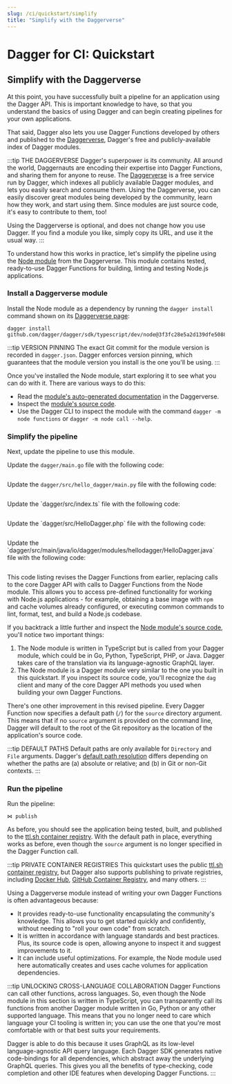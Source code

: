 ```yaml
---
slug: /ci/quickstart/simplify
title: "Simplify with the Daggerverse"
---
```


# Dagger for CI: Quickstart

## Simplify with the Daggerverse

At this point, you have successfully built a pipeline for an application using the Dagger API. This is important knowledge to have, so that you understand the basics of using Dagger and can begin creating  pipelines for your own applications.

That said, Dagger also lets you use Dagger Functions developed by others and published to the [Daggerverse](https://daggerverse.dev), Dagger's free and publicly-available index of Dagger modules.

:::tip THE DAGGERVERSE
Dagger's superpower is its community. All around the world, Daggernauts are encoding their expertise into Dagger Functions, and sharing them for anyone to reuse. The [Daggerverse](https://daggerverse.dev) is a free service run by Dagger, which indexes all publicly available Dagger modules, and lets you easily search and consume them. Using the Daggerverse, you can easily discover great modules being developed by the community, learn how they work, and start using them. Since modules are just source code, it's easy to contribute to them, too!

Using the Daggerverse is optional, and does not change how you use Dagger. If you find a module you like, simply copy its URL, and use it the usual way.
:::

To understand how this works in practice, let's simplify the pipeline using the [Node module](https://daggerverse.dev/mod/github.com/dagger/dagger/sdk/typescript/dev/node) from the Daggerverse. This module contains tested, ready-to-use Dagger Functions for building, linting and testing Node.js applications.

### Install a Daggerverse module

Install the Node module as a dependency by running the `dagger install` command shown on its [Daggerverse page](https://daggerverse.dev/mod/github.com/dagger/dagger/sdk/typescript/dev/node):

```shell
dagger install github.com/dagger/dagger/sdk/typescript/dev/node@3f3fc28e5a2d139dfe5088278a363a5db7acb356
```

:::tip VERSION PINNING
The exact Git commit for the module version is recorded in `dagger.json`. Dagger enforces version pinning, which guarantees that the module version you install is the one you'll be using.
:::

Once you've installed the Node module, start exploring it to see what you can do with it. There are various ways to do this:

- Read the [module's auto-generated documentation](https://daggerverse.dev/mod/github.com/dagger/dagger/sdk/typescript/dev/node@3f3fc28e5a2d139dfe5088278a363a5db7acb356) in the Daggerverse.
- Inspect the [module's source code](https://github.com/dagger/dagger/blob/3f3fc28e5a2d139dfe5088278a363a5db7acb356/sdk/typescript/dev/node/src/index.ts).
- Use the Dagger CLI to inspect the module with the command `dagger -m node functions` or `dagger -m node call --help`.

### Simplify the pipeline

Next, update the pipeline to use this module.

<Tabs groupId="language">
<TabItem value="Go">

Update the `dagger/main.go` file with the following code:

```go file=./snippets/simplify/go/main.go
```

</TabItem>
<TabItem value="Python">

Update the `dagger/src/hello_dagger/main.py` file with the following code:

```python file=./snippets/simplify/python/__init__.py
```

</TabItem>
<TabItem value="TypeScript">
Update the `dagger/src/index.ts` file with the following code:

```typescript file=./snippets/simplify/typescript/index.ts
```

</TabItem>
<TabItem value="PHP">
Update the `dagger/src/HelloDagger.php` file with the following code:

```php file=./snippets/simplify/php/src/HelloDagger.php
```

</TabItem>
<TabItem value="Java">
Update the `dagger/src/main/java/io/dagger/modules/hellodagger/HelloDagger.java` file with the following code:

```java file=./snippets/simplify/java/src/main/java/io/dagger/modules/hellodagger/HelloDagger.java
```

</TabItem>
</Tabs>

This code listing revises the Dagger Functions from earlier, replacing calls to the core Dagger API with calls to Dagger Functions from the Node module. This allows you to access pre-defined functionality for working with Node.js applications - for example, obtaining a base image with `npm` and cache volumes already configured, or executing common commands to lint, format, test, and build a Node.js codebase.

If you backtrack a little further and inspect the [Node module's source code](https://github.com/dagger/dagger/blob/3f3fc28e5a2d139dfe5088278a363a5db7acb356/sdk/typescript/dev/node/src/index.ts), you'll notice two important things:

1. The Node module is written in TypeScript but is called from your Dagger module, which could be in Go, Python,  TypeScript, PHP, or Java. Dagger takes care of the translation via its language-agnostic GraphQL layer.
1. The Node module is a Dagger module very similar to the one you built in this quickstart. If you inspect its source code, you'll recognize the `dag` client and many of the core Dagger API methods you  used when building your own Dagger Functions.

There's one other improvement in this revised pipeline. Every Dagger Function now specifies a default path (`/`) for the `source` directory argument. This means that if no `source` argument is provided on the command line, Dagger will default to the root of the Git repository as the location of the application's source code.

:::tip DEFAULT PATHS
Default paths are only available for `Directory` and `File` arguments. Dagger's [default path resolution](../../api/default-paths.mdx) differs depending on whether the paths are (a) absolute or relative; and (b) in Git or non-Git contexts.
:::

### Run the pipeline

Run the pipeline:

```shell
⋈ publish
```

As before, you should see the application being tested, built, and published to the [ttl.sh container registry](https://ttl.sh). With the default path in place, everything works as before, even though the `source` argument is no longer specified in the Dagger Function call.

:::tip PRIVATE CONTAINER REGISTRIES
This quickstart uses the public [ttl.sh container registry](https://ttl.sh), but Dagger also supports publishing to private registries, including [Docker Hub](../../cookbook/cookbook.mdx#publish-a-container-image-to-a-private-registry), [GitHub Container Registry](../../cookbook/cookbook.mdx#publish-a-container-image-to-a-private-registry), and many others.
:::

Using a Daggerverse module instead of writing your own Dagger Functions is often advantageous because:

- It provides ready-to-use functionality encapsulating the community's knowledge. This allows you to get started quickly and confidently, without needing to "roll your own code" from scratch.
- It is written in accordance with language standards and best practices. Plus, its source code is open, allowing anyone to inspect it and suggest improvements to it.
- It can include useful optimizations. For example, the Node module used here automatically creates and uses cache volumes for application dependencies.

:::tip UNLOCKING CROSS-LANGUAGE COLLABORATION
Dagger Functions can call other functions, across languages. So, even though the Node module in this section is written in TypeScript, you can transparently call its functions from another Dagger module written in Go, Python or any other supported language. This means that you no longer need to care which language your CI tooling is written in; you can use the one that you're most comfortable with or that best suits your requirements.

Dagger is able to do this because it uses GraphQL as its low-level language-agnostic API query language.  Each Dagger SDK generates native code-bindings for all dependencies, which abstract away the underlying GraphQL queries. This gives you all the benefits of type-checking, code completion and other IDE features when developing Dagger Functions.
:::
